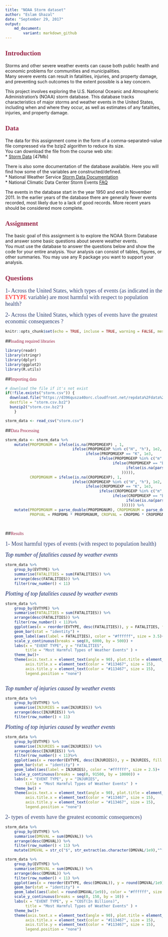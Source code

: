 ---
title: "NOAA Storm dataset"
author: "Eslam Ghazal"
date: "September 29, 2017"
output: 
    md_document:
        variant: markdown_github
---


## <font color = "#982446" face = Times New Roman>Introduction</font>

Storms and other severe weather events can cause both public health and economic problems for communities and municipalities.  
Many severe events can result in fatalities, injuries, and property damage, and preventing such outcomes to the extent possible is a key concern.

This project involves exploring the U.S. National Oceanic and Atmospheric Administration's (NOAA) storm database. This database tracks  characteristics of major storms and weather events in the United States, including when and where they occur, as well as estimates of any fatalities, injuries, and property damage.  


## <font color = "#982446" face = Times New Roman>Data</font>  

The data for this assignment come in the form of a comma-separated-value file compressed via the bzip2 algorithm to reduce its size.  
You can download the file from the course web site:  
*   [Storm Data](https://d396qusza40orc.cloudfront.net/repdata%2Fdata%2FStormData.csv.bz2) [47Mb]  

There is also some documentation of the database available. Here you will find how some of the variables are constructed/defined.  
*   National Weather Service [Storm Data Documentation](https://d396qusza40orc.cloudfront.net/repdata%2Fpeer2_doc%2Fpd01016005curr.pdf)  
*   National Climatic Data Center Storm Events [FAQ](https://d396qusza40orc.cloudfront.net/repdata%2Fpeer2_doc%2FNCDC%20Storm%20Events-FAQ%20Page.pdf) 

The events in the database start in the year 1950 and end in November 2011. In the earlier years of the database there are generally 
fewer events recorded, most likely due to a lack of good records. More recent years should be considered more complete.  


## <font color = "#982446" face = Times New Roman>Assignment</font>

The basic goal of this assignment is to explore the NOAA Storm Database and answer some basic questions about severe weather events.  
You must use the database to answer the questions below and show the code for your entire analysis. Your analysis can consist of tables, 
figures, or other summaries. You may use any R package you want to support your analysis.


## <font color = "#982446" face = Times New Roman>Questions</font>

<font color = "#354678" face = Times New Roman size = 4.5px>1- Across the United States, which types of events (as indicated in the <font color = "red">EVTYPE</font> variable) are most harmful with respect to population health?</font>  

<font color = "#354678" face = Times New Roman size = 4.5px>2- Across the United States, which types of events have the greatest economic consequences ?</font>



```{r setup, include=FALSE}
knitr::opts_chunk$set(echo = TRUE, incluse = TRUE, warning = FALSE, message = FALSE, fig.path = "")  
```

##<font color = "#982446" face = Times New Roman>loading required libraries</font> 

```{r library, message=FALSE, warning=FALSE}
library(readr)
library(stringr)
library(dplyr)
library(ggplot2)
library(R.utils)

```


##<font color = "#982446" face = Times New Roman>Importing data</font>

```{r import, cache=TRUE}
# download the file if it's not exist
if(!file.exists("storm.csv")) {
  download.file("https://d396qusza40orc.cloudfront.net/repdata%2Fdata%2FStormData.csv.bz2",
  destfile = "storm.csv.bz2")
  bunzip2("storm.csv.bz2")
    }

storm_data <- read_csv("storm.csv")
```

        
 
     

##<font color = "#982446" face = Times New Roman>Data Processing</font>

```{r}
storm_data <- storm_data %>%
    mutate(PROPDMGNUM = ifelse(is.na(PROPDMGEXP) , 1, 
                              ifelse(PROPDMGEXP %in% c("H", "h"), 1e2,
                                    ifelse(PROPDMGEXP == "K", 1e3,
                                          ifelse(PROPDMGEXP %in% c("m", "M"), 1e6,
                                                ifelse(PROPDMGEXP == "B", 1e9,
                                                      ifelse(is.na(parse_integer(PROPDMGEXP)), 0, PROPDMGEXP)
                                                    ))))),
           CROPDMGNUM = ifelse(is.na(CROPDMGEXP), 1, 
                              ifelse(CROPDMGEXP %in% c("H", "h"), 1e2,
                                    ifelse(CROPDMGEXP == "K", 1e3,
                                          ifelse(CROPDMGEXP %in% c("m", "M"), 1e6,
                                                ifelse(CROPDMGEXP == "B", 1e9,
                                                      ifelse(is.na(parse_integer(CROPDMGEXP)), 0, CROPDMGEXP)
                                                    )))))) %>%
    mutate(PROPDMGNUM = parse_double(PROPDMGNUM), CROPDMGNUM = parse_double(CROPDMGNUM), 
           PROPVAL = PROPDMG * PROPDMGNUM, CROPVAL = CROPDMG * CROPDMGNUM, DMGVAL = PROPVAL+CROPVAL) 
           
           
```


##<font color = "#982446" face = Times New Roman>Results</font>


<font color = "#354678" face = Times New Roman size = 4.5px>1- Most harmful types of events (with respect to population health)</font>  



<font color = "#112467" face = Times New Roman size = 4px>*Top number of fatalities caused by weather events*</font>

```{r}
storm_data %>%
    group_by(EVTYPE) %>%
    summarise(FATALITIES = sum(FATALITIES)) %>%
    arrange(desc(FATALITIES)) %>%
    filter(row_number() < 11)
```

    
    
<font color = "#112467" face = Times New Roman size = 4px>*Plotting of top fatalities caused by weather events*</font> 

```{r WEATHER FATALITIES, fig.width=8.88, fig.height=6}
storm_data %>% 
    group_by(EVTYPE) %>%
    summarise(FATALITIES = sum(FATALITIES)) %>%
    arrange(desc(FATALITIES)) %>%
    filter(row_number() < 11)%>%
    ggplot(aes(x = reorder(EVTYPE, desc(FATALITIES)), y = FATALITIES, fill = desc(FATALITIES))) + 
    geom_bar(stat = "identity") +
    geom_label(aes(label = FATALITIES), color = "#ffffff", size = 3.5)+
    scale_y_continuous(breaks = seq(0, 6000, by = 500)) +
    labs(x = "EVENT TYPE", y = "FATALITIES", 
         title = "Most Harmful Types of Weather Events" ) +
    theme_bw()+
    theme(axis.text.x = element_text(angle = 90), plot.title = element_text(hjust = .5), 
         axis.title.x = element_text(color = "#113467", size = 15),
         axis.title.y = element_text(color = "#113467", size = 15),
         legend.position = "none")
    
```

    
        
<font color = "#112467" face = Times New Roman size = 4px>*Top number of injuries caused by weather events*</font> 

```{r}
storm_data %>%
    group_by(EVTYPE) %>%
    summarise(INJURIES = sum(INJURIES)) %>%
    arrange(desc(INJURIES)) %>%
    filter(row_number() < 11)
```
   
            
        
<font color = "#112467" face = Times New Roman size = 4px>*Plotting of top injuries caused by weather events*</font>     
  
```{r WEATHER INJURIES,fig.width = 8.88, fig.height=6}
storm_data %>% 
    group_by(EVTYPE) %>%
    summarise(INJURIES = sum(INJURIES)) %>%
    arrange(desc(INJURIES)) %>%
    filter(row_number() < 11)%>%
    ggplot(aes(x = reorder(EVTYPE, desc(INJURIES)), y = INJURIES, fill = desc(INJURIES))) + 
    geom_bar(stat = "identity") +
    geom_label(aes(label = INJURIES), color = "#ffffff", size = 2.5)+
    scale_y_continuous(breaks = seq(0, 91500, by = 10000)) +
    labs(x = "EVENT TYPE", y = "INJURIES", 
         title = "Most Harmful Types of Weather Events" ) +
    theme_bw() +
    theme(axis.text.x = element_text(angle = 90), plot.title = element_text(hjust = .5), 
         axis.title.x = element_text(color = "#113467", size = 15),
         axis.title.y = element_text(color = "#113467", size = 15),
         legend.position = "none")
```



<font color = "#354678" face = Times New Roman size = 4.5px>2- types of events have the greatest economic consequences)</font>

```{r}
storm_data %>%
    group_by(EVTYPE) %>%
    summarise(DMGVAL = sum(DMGVAL)) %>%
    arrange(desc(DMGVAL)) %>%
    filter(row_number() < 11) %>%
    mutate(DMGVAL = str_c("$", str_extract(as.character(DMGVAL/1e9),"^[0-9]+\\.[0-9]"), "bn", sep =""))

```


```{r DMG COST, fig.width=8.88, fig.height=6}
storm_data %>%
    group_by(EVTYPE) %>%
    summarise(DMGVAL = sum(DMGVAL)) %>%
    arrange(desc(DMGVAL)) %>%
    filter(row_number() < 11) %>%
    ggplot(aes(x = reorder(EVTYPE, desc(DMGVAL)), y = round(DMGVAL/1e9), fill = desc(DMGVAL))) + 
    geom_bar(stat = "identity") +
    geom_label(aes(label = round(DMGVAL/1e9)), color = "#ffffff", size = 3.5)+
    scale_y_continuous(breaks = seq(0, 150, by = 10)) +
    labs(x = "EVENT TYPE", y = "COST(In Billions)", 
         title = "Most Harmful Types of Weather Events" ) +
    theme_bw()+
    theme(axis.text.x = element_text(angle = 90), plot.title = element_text(hjust = .5), 
         axis.title.x = element_text(color = "#113467", size = 15),
         axis.title.y = element_text(color = "#113467", size = 15),
         legend.position = "none")
```











